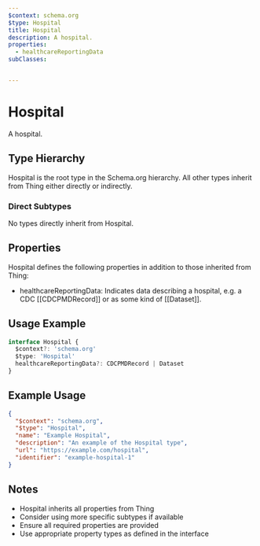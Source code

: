 ```yaml
---
$context: schema.org
$type: Hospital
title: Hospital
description: A hospital.
properties:
  - healthcareReportingData
subClasses:


---
```


# Hospital

A hospital.

## Type Hierarchy

Hospital is the root type in the Schema.org hierarchy. All other types inherit from Thing either directly or indirectly.

### Direct Subtypes

No types directly inherit from Hospital.

## Properties

Hospital defines the following properties in addition to those inherited from Thing:

- healthcareReportingData: Indicates data describing a hospital, e.g. a CDC [[CDCPMDRecord]] or as some kind of [[Dataset]].

## Usage Example

```typescript
interface Hospital {
  $context?: 'schema.org'
  $type: 'Hospital'
  healthcareReportingData?: CDCPMDRecord | Dataset
}
```

## Example Usage

```json
{
  "$context": "schema.org",
  "$type": "Hospital",
  "name": "Example Hospital",
  "description": "An example of the Hospital type",
  "url": "https://example.com/hospital",
  "identifier": "example-hospital-1"
}
```

## Notes

- Hospital inherits all properties from Thing
- Consider using more specific subtypes if available
- Ensure all required properties are provided
- Use appropriate property types as defined in the interface

